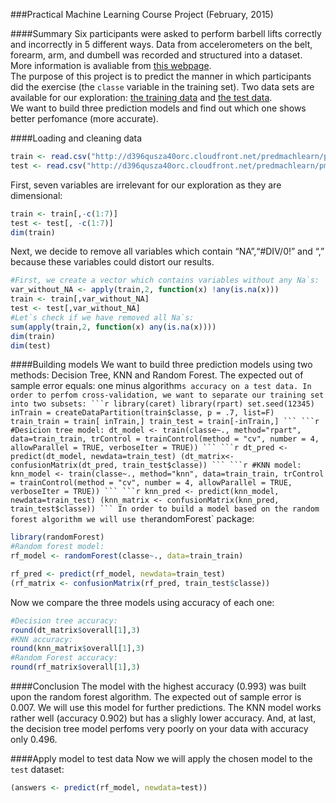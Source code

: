 
###Practical Machine Learning Course Project (February, 2015)

####Summary
Six participants were asked to perform barbell lifts correctly and incorrectly in 5 different ways. Data from accelerometers on the belt, forearm, arm, and dumbell was recorded and structured into a dataset. More information is avaliable from [this webpage](http://groupware.les.inf.puc-rio.br/har).  
The purpose of this project is to predict the manner in which participants did the exercise (the `classe` variable in the training set). Two data sets are available for our exploration: [the training data](https://d396qusza40orc.cloudfront.net/predmachlearn/pml-training.csv) and [the test data](https://d396qusza40orc.cloudfront.net/predmachlearn/pml-testing.csv).  
We want to build three prediction models and find out which one shows better perfomance (more accurate). 

####Loading and cleaning data
```r
train <- read.csv("http://d396qusza40orc.cloudfront.net/predmachlearn/pml-training.csv", na.strings=c("NA","#DIV/0!", ","))
test <- read.csv("http://d396qusza40orc.cloudfront.net/predmachlearn/pml-testing.csv", na.strings=c("NA","#DIV/0!", ","))
```
First, seven variables are irrelevant for our exploration as they are dimensional:
```r
train <- train[,-c(1:7)]
test <- test[, -c(1:7)]
dim(train)
```
Next, we decide to remove all variables which contain "NA","#DIV/0!" and "," because these variables could distort our results.  
```r
#First, we create a vector which contains variables without any Na`s:
var_without_NA <- apply(train,2, function(x) !any(is.na(x)))
train <- train[,var_without_NA]
test <- test[,var_without_NA]
#Let`s check if we have removed all Na`s:
sum(apply(train,2, function(x) any(is.na(x))))
dim(train)
dim(test)
```

####Building models
We want to build three prediction models using two methods: Decision Tree, KNN and Random Forest. The expected out of sample error equals: one minus algorithm`s accuracy on a test data. In order to perfom cross-validation, we want to separate our training set into two subsets:
```r
library(caret)
library(rpart)
set.seed(12345)
inTrain = createDataPartition(train$classe, p = .7, list=F)
train_train = train[ inTrain,]
train_test = train[-inTrain,]
```
```r
#Desicion tree model:
dt_model <- train(classe~., method="rpart", data=train_train, trControl = trainControl(method = "cv", number = 4, allowParallel = TRUE, verboseIter = TRUE))
```
```r
dt_pred <- predict(dt_model, newdata=train_test)
(dt_matrix<-confusionMatrix(dt_pred, train_test$classe))
```
```r
#KNN model:
knn_model <- train(classe~., method="knn", data=train_train, trControl = trainControl(method = "cv", number = 4, allowParallel = TRUE, verboseIter = TRUE))
```
```r
knn_pred <- predict(knn_model, newdata=train_test)
(knn_matrix <- confusionMatrix(knn_pred, train_test$classe))
```
In order to build a model based on the random forest algorithm we will use the `randomForest` package:  
```r
library(randomForest)
#Random forest model:
rf_model <- randomForest(classe~., data=train_train) 
```
```r
rf_pred <- predict(rf_model, newdata=train_test)
(rf_matrix <- confusionMatrix(rf_pred, train_test$classe))
```
Now we compare the three models using accuracy of each one:
```r
#Decision tree accuracy:
round(dt_matrix$overall[1],3)
#KNN accuracy:
round(knn_matrix$overall[1],3)
#Random Forest accuracy:
round(rf_matrix$overall[1],3)
```
####Conclusion
The model with the highest accuracy (0.993) was built upon the random forest algorithm. The expected out of sample error is 0.007.  We will use this model for further predictions. The KNN model works rather well (accuracy 0.902) but has a slighly lower accuracy. And, at last, the decision tree model perfoms very poorly on your data with accuracy only 0.496.  

####Apply model to test data
Now we will apply the chosen model to the `test` dataset:
```r
(answers <- predict(rf_model, newdata=test))
```

